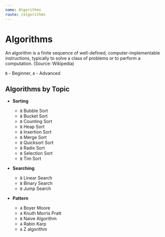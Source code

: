 ```yaml
---
name: Algorithms
route: /algorithms
---
```



# Algorithms

An algorithm is a finite sequence of well-defined, computer-implementable
instructions, typically to solve a class of problems or to perform a
computation. (Source: Wikipedia)

`B` - Beginner, `A` - Advanced

## Algorithms by Topic

- **Sorting**

  - `B` <Link to="/algorithms/sorting/bubble-sort">Bubble Sort</Link>
  - `B` <Link to="/algorithms/sorting/bucket-sort">Bucket Sort</Link>
  - `B` <Link to="/algorithms/sorting/counting-sort">Counting Sort</Link>
  - `B` <Link to="/algorithms/sorting/heap-sort">Heap Sort</Link>
  - `B` <Link to="/algorithms/sorting/insertion-sort">Insertion Sort</Link>
  - `B` <Link to="/algorithms/sorting/merge-sort">Merge Sort</Link>
  - `B` <Link to="/algorithms/sorting/quick-sort">Quicksort Sort</Link>
  - `B` <Link to="/algorithms/sorting/radix-sort">Radix Sort</Link>
  - `B` <Link to="/algorithms/sorting/selection-sort">Selection Sort</Link>
  - `B` <Link to="/algorithms/sorting/tim-sort">Tim Sort</Link>

- **Searching**

  - `B` <Link to="/algorithms/searching/linear-search">Linear Search</Link>
  - `B` <Link to="/algorithms/searching/binary-search">Binary Search</Link>
  - `B` <Link to="/algorithms/searching/jump-search">Jump Search</Link>

- **Pattern**
  - `A` <Link to="/algorithms/pattern/boyer-moore">Boyer Moore</Link>
  - `A` <Link to="/algorithms/pattern/knuth-morris-pratt">Knuth Morris
    Pratt</Link>
  - `B` <Link to="/algorithms/pattern/naive-algorithm">Naive Algorithm</Link>
  - `A` <Link to="/algorithms/pattern/rabin-karp">Rabin Karp</Link>
  - `A` <Link to="/algorithms/pattern/z-algorithm">Z algorithm</Link>
